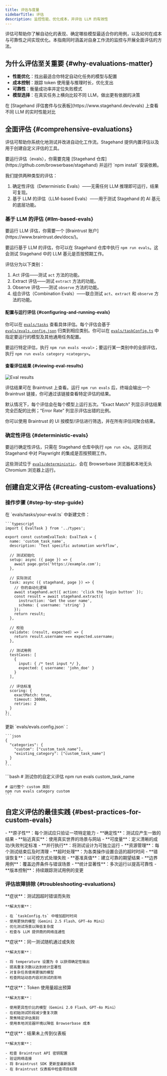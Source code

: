 ```yaml
---
title: 评估与度量
sidebarTitle: 评估
description: 监控性能、优化成本，并评估 LLM 的有效性
---
```


评估可帮助你了解自动化的表现、确定哪些模型最适合你的用例，以及如何在成本与可靠性之间实现优化。本指南同时涵盖对自身工作流的监控与开展全面评估的方法。

## 为什么评估至关重要 {#why-evaluations-matter}

- **性能优化**：找出最适合你特定自动化任务的模型与配置
- **成本控制**：跟踪 token 使用量与推理时长，优化支出
- **可靠性**：衡量成功率并定位失败模式
- **模型选择**：在真实任务上横向比较不同 LLM，做出更有依据的决策

<Card title="实时模型对比" icon="scale-balanced" href="https://www.stagehand.dev/evals">
  在 [Stagehand 评估套件与仪表板](https://www.stagehand.dev/evals) 上查看不同 LLM 的实时性能对比
</Card>

## 全面评估 {#comprehensive-evaluations}

评估可帮助你系统化地测试并改进自动化工作流。Stagehand 提供内置评估以及用于创建自定义评估的工具。

<Tip>
  要运行评估（evals），你需要克隆 [Stagehand 仓库](https://github.com/browserbase/stagehand) 并运行 `npm install` 安装依赖。
</Tip>

我们提供两种类型的评估：

1. 确定性评估（Deterministic Evals）——无需任何 LLM 推理即可运行，结果可复现。
2. 基于 LLM 的评估（LLM-based Evals）——用于测试 Stagehand 的 AI 基元的底层功能。

### 基于 LLM 的评估 {#llm-based-evals}

<Tip>
  要运行 LLM 评估，你需要一个 [Braintrust 账户](https://www.braintrust.dev/docs/)。
</Tip>

要运行基于 LLM 的评估，你可以在 Stagehand 仓库中执行 `npm run evals`。这会测试 Stagehand 中的 LLM 基元是否按预期工作。

评估分为以下类别：

1. Act 评估——测试 `act` 方法的功能。
2. Extract 评估——测试 `extract` 方法的功能。
3. Observe 评估——测试 `observe` 方法的功能。
4. 组合评估（Combination Evals）——联合测试 `act`、`extract` 和 `observe` 方法的功能。

#### 配置与运行评估 {#configuring-and-running-evals}

你可以在 [`evals/tasks`](https://github.com/browserbase/stagehand/tree/main/evals/tasks) 查看具体评估。每个评估会基于 [`evals/evals.config.json`](https://github.com/browserbase/stagehand/blob/main/evals/evals.config.json) 归类到相应类别。你可以在 [`evals/taskConfig.ts`](https://github.com/browserbase/stagehand/blob/main/evals/taskConfig.ts) 中指定要运行的模型及其他通用任务配置。

要运行特定评估，执行 `npm run evals <eval>`；要运行某一类别中的全部评估，执行 `npm run evals category <category>`。

#### 查看评估结果 {#viewing-eval-results}

![Eval results](/images/evals.png)

评估结果可在 Braintrust 上查看。运行 `npm run evals` 后，终端会输出一个 Braintrust 链接，你可通过该链接查看特定评估的结果。

默认情况下，每个评估会在每个模型上运行五次。“Exact Match” 列显示评估结果完全匹配的比例；“Error Rate” 列显示评估出错的比例。

你可以使用 Braintrust 的 UI 按模型/评估进行筛选，并在所有评估间聚合结果。

### 确定性评估 {#deterministic-evals}

要运行确定性评估，只需在 Stagehand 仓库中执行 `npm run e2e`。这将测试 Stagehand 中对 Playwright 的集成是否按预期工作。

这些测试位于 [`evals/deterministic`](https://github.com/browserbase/stagehand/tree/main/evals/deterministic)，会在 Browserbase 浏览器和本地无头 Chromium 浏览器上运行。

## 创建自定义评估 {#creating-custom-evaluations}

### 操作步骤 {#step-by-step-guide}

<Steps>
  <Step title="创建评估文件">
    在 `evals/tasks/your-eval.ts` 中新建文件：

    ```typescript
    import { EvalTask } from '../types';

    export const customEvalTask: EvalTask = {
      name: 'custom_task_name',
      description: 'Test specific automation workflow',
      
      // 测试初始化
      setup: async ({ page }) => {
        await page.goto('https://example.com');
      },
      
      // 实际测试
      task: async ({ stagehand, page }) => {
        // 你的自动化逻辑
        await stagehand.act({ action: 'click the login button' });
        const result = await stagehand.extract({ 
          instruction: 'Get the user name',
          schema: { username: 'string' }
        });
        return result;
      },
      
      // 校验
      validate: (result, expected) => {
        return result.username === expected.username;
      },
      
      // 测试用例
      testCases: [
        {
          input: { /* test input */ },
          expected: { username: 'john_doe' }
        }
      ],
      
      // 评估标准
      scoring: {
        exactMatch: true,
        timeout: 30000,
        retries: 2
      }
    };
    ```
  </Step>

  <Step title="添加到配置">
    更新 `evals/evals.config.json`：

    ```json
    {
      "categories": {
        "custom": ["custom_task_name"],
        "existing_category": ["custom_task_name"]
      }
    }
    ```
  </Step>

  <Step title="运行评估">
    ```bash
    # 测试你的自定义评估
    npm run evals custom_task_name

    # 运行整个 custom 类别
    npm run evals category custom
    ```
  </Step>
</Steps>

## 自定义评估的最佳实践 {#best-practices-for-custom-evals}

<AccordionGroup>
  <Accordion title="测试设计原则">
    - **原子性**：每个测试应只验证一项特定能力
    - **确定性**：测试应产生一致的结果
    - **贴近真实**：使用真实世界的场景与网站
    - **可度量**：定义清晰的成功/失败判定标准
  </Accordion>

  <Accordion title="性能优化">
    - **并行执行**：将测试设计为可独立运行
    - **资源管理**：每个测试结束后及时清理
    - **超时处理**：为各类操作设置合适的超时时间
    - **错误恢复**：以可控方式处理失败
  </Accordion>

  <Accordion title="数据质量">
    - **基准真值**：建立可靠的期望结果
    - **边界用例**：覆盖边界条件与错误场景
    - **统计显著性**：多次运行以提高可靠性
    - **版本控制**：持续跟踪测试用例的变更
  </Accordion>
</AccordionGroup>

### 评估故障排除 {#troubleshooting-evaluations}

<AccordionGroup>
  <Accordion title="评估超时">
    **症状**：测试因超时错误而失败

    **解决方案**：

    - 在 `taskConfig.ts` 中增加超时时间
    - 使用更快的模型（Gemini 2.5 Flash、GPT-4o Mini）
    - 优化测试场景以降低复杂度
    - 检查与 LLM 提供商的网络连通性
  </Accordion>

  <Accordion title="结果不一致">
    **症状**：同一测试随机通过或失败

    **解决方案**：

    - 将 temperature 设置为 0 以获得确定性输出
    - 提高重复次数以达到统计显著性
    - 对复杂任务使用更强的模型
    - 检查网站动态内容对测试的影响
  </Accordion>

  <Accordion title="评估成本高">
    **症状**：Token 使用量超出预算

    **解决方案**：

    - 使用更具性价比的模型（Gemini 2.0 Flash、GPT-4o Mini）
    - 在初始测试阶段减少重复次数
    - 聚焦特定评估类别
    - 使用本地浏览器环境以降低 Browserbase 成本
  </Accordion>

  <Accordion title="Braintrust 集成问题">
    **症状**：结果未上传到仪表板

    **解决方案**：

    - 检查 Braintrust API 密钥配置
    - 验证网络连接
    - 将 Braintrust SDK 更新至最新版本
    - 在 Braintrust 仪表板中检查项目权限
  </Accordion>
</AccordionGroup>